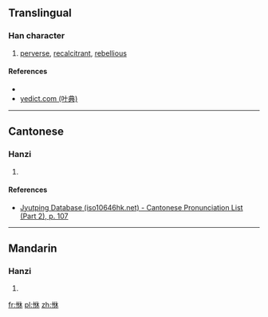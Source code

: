 ==Translingual==

===Han character===
{{Han char|rn=61|rad=心|as=06|sn=9|four=9409<sub>0</sub>|canj=心人木 (POD)|ids=⿰[[忄]][[休]]}}

# [[perverse]], [[recalcitrant]], [[rebellious]]

====References====
* {{Han ref|kx=0384.220|dkj=10564|dj=0715.050|hdz=42296.060|uh=6058|ud=24664|bh=CECF|bd=52943}}
*[http://yedict.com/htm/60/6058.htm yedict.com (叶典)]

----

==Cantonese==

===Hanzi===
{{yue-hanzi|jyut=jau1|y=yau1}}

# {{defn|lang=yue|sort=心06}}

====References====
* [http://www.iso10646hk.net/jp/document/download.jsp Jyutping Database (iso10646hk.net) - Cantonese Pronunciation List (Part 2), p. 107]

----

==Mandarin==

===Hanzi===
{{cmn-hanzi|pin=[[qiū]] ([[qiu1]])|wg=ch'iu<sup>1</sup>}}

# {{defn|lang=cmn|sort=心06}}

[[fr:恘]]
[[pl:恘]]
[[zh:恘]]